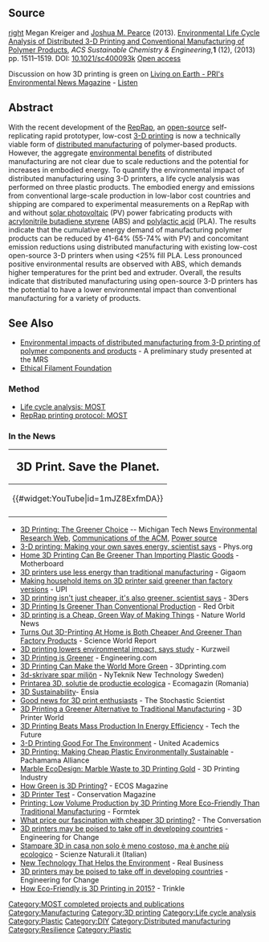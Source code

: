 {{MOST}}{{MOST-RepRap}}

== Source==
[[image:greenreprap.jpg |right]]
Megan Kreiger and [[Joshua M. Pearce]] (2013). [http://pubs.acs.org/doi/abs/10.1021/sc400093k Environmental Life Cycle Analysis of Distributed 3-D Printing and Conventional Manufacturing of Polymer Products], ''ACS Sustainable Chemistry & Engineering'','''1''' (12), (2013) pp. 1511–1519.
DOI: [http://dx.doi.org/10.1021/sc400093k  10.1021/sc400093k] [http://www.academia.edu/4685670/Environmental_Life_Cycle_Analysis_of_Distributed_3-D_Printing_and_Conventional_Manufacturing_of_Polymer_Products Open access]

Discussion on how 3D printing is green on [http://www.loe.org/shows/segments.html?programID=14-P13-00010&segmentID=5 Living on Earth - PRI's Environmental News Magazine] - [http://loe.org/audio/stream.m3u?file=http://www.loe.org/content/2014-03-07/3D-Printing-is-Green.mp3 Listen]

==Abstract==
With the recent development of the [[RepRap]], an [[open-source]] self-replicating rapid prototyper,  low-cost [[3-D printing]] is now a technically viable form of [[distributed manufacturing]] of polymer-based products. However, the aggregate [[environmental benefits]] of distributed manufacturing are not clear due to scale reductions and the potential for increases in embodied energy. To quantify the environmental impact of distributed manufacturing using 3-D printers, a life cycle analysis was performed on three plastic products. The embodied energy and emissions from conventional large-scale production in low-labor cost countries and shipping are compared to experimental measurements on a RepRap with and without [[solar photovoltaic]] (PV) power fabricating products with [[acrylonitrile butadiene styrene]] (ABS) and [[polylactic acid]] (PLA). The results indicate that the cumulative energy demand of manufacturing polymer products can be reduced by 41-64% (55-74% with PV) and concomitant emission reductions using distributed manufacturing with existing low-cost open-source 3-D printers when using <25% fill PLA. Less pronounced positive environmental results are observed with ABS, which demands higher temperatures for the print bed and extruder.  Overall, the results indicate that distributed manufacturing using open-source 3-D printers has the potential to have a lower environmental impact than conventional manufacturing for a variety of products.

==See Also==
* [[Environmental impacts of distributed manufacturing from 3-D printing of polymer components and products]] - A preliminary study presented at the MRS
* [[Ethical Filament Foundation]]

===Method===
* [[Life cycle analysis: MOST]]
* [[RepRap printing protocol: MOST]]

===In the News===

{|style="border:1px solid #ffa508; background-color: #D0D0FF; margin-left:.1em; margin-top:2px; -moz-border-radius:15px;" align="right" width="240px"
!<big><big>3D Print. Save the Planet.</big>
|-
|<center>{{#widget:YouTube|id=1mJZ8ExfmDA}} </center>
|-

|} 

* [http://www.mtu.edu/news/stories/2013/october/story97966.html 3D Printing: The Greener Choice] -- Michigan Tech News [http://environmentalresearchweb.org/cws/article/yournews/54933 Environmental Research Web], [http://cacm.acm.org/news/168644-3d-printing-the-greener-choice/fulltext Communications of the ACM], [http://www.powersourceonline.com/magazine/2013/11/3-d-printing-the-greener-choice Power source]
* [http://phys.org/news/2013-10-d-energy-scientist.html 3-D printing: Making your own saves energy, scientist says] - Phys.org
* [http://motherboard.vice.com/blog/home-3d-printing-greener-than-importing-plastic-goods Home 3D Printing Can Be Greener Than Importing Plastic Goods] - Motherboard
* [http://gigaom.com/2013/10/03/3d-printers-use-less-energy-than-traditional-manufacturing/ 3D printers use less energy than traditional manufacturing] - Gigaom
* [http://www.upi.com/Science_News/2013/10/03/Making-household-items-on-3D-printer-said-greener-than-factory-versions/UPI-81271380833101/ Making household items on 3D printer said greener than factory versions] - UPI
* [http://www.3ders.org/articles/20131003-3d-printing-is-not-just-cheaper-it-is-also-greener-scientist-says.html 3D printing isn't just cheaper, it's also greener, scientist says] - 3Ders
* [http://www.redorbit.com/news/technology/1112966650/green-3d-printing-versus-conventional-manufacturing-100413/ 3D Printing Is Greener Than Conventional Production] - Red Orbit
* [http://www.natureworldnews.com/articles/4312/20131004/3d-printing-cheap-green-way-making-things.htm 3D printing is a Cheap, Green Way of Making Things] - Nature World News
* [http://www.scienceworldreport.com/articles/9957/20131004/turns-out-3d-printing-home-both-cheaper-greener-factory-products.htm Turns Out 3D-Printing At Home is Both Cheaper And Greener Than Factory Products] - Science World Report
* [http://www.kurzweilai.net/3d-printing-lowers-environmental-impact-says-study 3D printing lowers environmental impact, says study] - Kurzweil
* [http://www.engineering.com/3DPrinting/3DPrintingArticles/ArticleID/6431/3D-Printing-is-Greener.aspx 3D Printing is Greener] -  Engineering.com
* [http://3dprinting.com/news/3d-printing-can-make-world-green/ 3D Printing Can Make the World More Green      ] - 3Dprinting.com
* [http://www.nyteknik.se/nyheter/it_telekom/allmant/article3776167.ece 3d-skrivare spar miljön ] - NyTeknik New Technology Sweden)
* [http://www.ecomagazin.ro/printarea-3d-solutie-de-productie-ecologica/ Printarea 3D, solutie de productie ecologica] - Ecomagazin (Romania)
* [http://ensia.com/notables/#notable6729 3D Sustainability]- Ensia
* [http://stochasticscientist.blogspot.com/2013/10/good-news-for-3d-print-enthusiasts.html Good news for 3D print enthusiasts] - The Stochastic Scientist
* [http://www.3dprinterworld.com/article/3d-printing-greener-alternative-traditional-manufacturing 3D Printing a Greener Alternative to Traditional Manufacturing] - 3D Printer World
* [http://www.techthefuture.com/technology/3d-printing-beats-mass-production-in-energy-efficiency/ 3D Printing Beats Mass Production In Energy Efficiency] - Tech the Future
* [http://www.ua-magazine.com/3-d-printing-good-for-the-environment/ 3-D Printing Good For The Environment] - United Academics
* [http://www.pachamama.org/blog/3d-printing-making-cheap-plastic-environmentally-sustainable 3D Printing: Making Cheap Plastic Environmentally Sustainable] - Pachamama Alliance
* [http://3dprintingindustry.com/2013/11/08/marble-ecodesign-marble-waste-3d-printing-gold/ Marble EcoDesign: Marble Waste to 3D Printing Gold] - 3D Printing Industry
* [http://www.ecosmagazine.com/?paper=EC13276#FN1 How Green is 3D Printing?] - ECOS Magazine
* [http://conservationmagazine.org/2013/12/3d-printer-test/ 3D Printer Test] - Conservation Magazine
* [http://formtek.com/blog/3d-printing-low-volume-production-by-3d-printing-more-eco-friendly-than-traditional-manufacturing/3D Printing: Low Volume Production by 3D Printing More Eco-Friendly Than Traditional Manufacturing] - Formtek
* [http://theconversation.com/what-price-our-fascination-with-cheaper-3d-printing-22007 What price our fascination with cheaper 3D printing?] - The Conversation
* [https://www.engineeringforchange.org/news/2014/01/17/3d_printers_may_be_poised_to_take_off_in_developing_countries.html 3D printers may be poised to take off in developing countries] - Engineering for Change
* [http://www.scienze-naturali.it/ricerca-scienza/stampare-3d-in-casa-non-solo-e-meno-costoso-ma-e-anche-piu-ecologico Stampare 3D in casa non solo è meno costoso, ma è anche più ecologico] - Scienze Naturali.it (Italian)
* [http://www.realbusiness.com/2014/10/big-ideas/new-technology-that-helps-the-environment/ New Technology That Helps the Environment] - Real Business
* [https://www.engineeringforchange.org/news/2014/01/17/3d_printers_may_be_poised_to_take_off_in_developing_countries.html 3D printers may be poised to take off in developing countries] - Engineering for Change
* [https://www.trinckle.com/blog/how-eco-friendly-is-3d-printing-in-2015/ How Eco-Friendly is 3D Printing in 2015?] - Trinkle

[[Category:MOST completed projects and publications]]
[[Category:Manufacturing]]
[[Category:3D printing]]
[[Category:Life cycle analysis]]
[[Category:Plastic]]
[[Category:DIY]]
[[Category:Distributed manufacturing]]
[[Category:Resilience]]
[[Category:Plastic]]